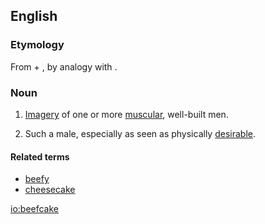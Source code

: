 ==English==
{{wikipedia}}

===Etymology===
From {{term|beef}} + {{term|cake}}, by analogy with {{term|cheesecake||(slang) an image of a sexy young woman}}.

===Noun===
{{en-noun}}

# {{informal}} [[imagery|Imagery]] of one or more [[muscular]], well-built men.
# {{informal}} Such a male, especially as seen as physically [[desirable]].

====Related terms====
* [[beefy]]
* [[cheesecake]]

[[io:beefcake]]